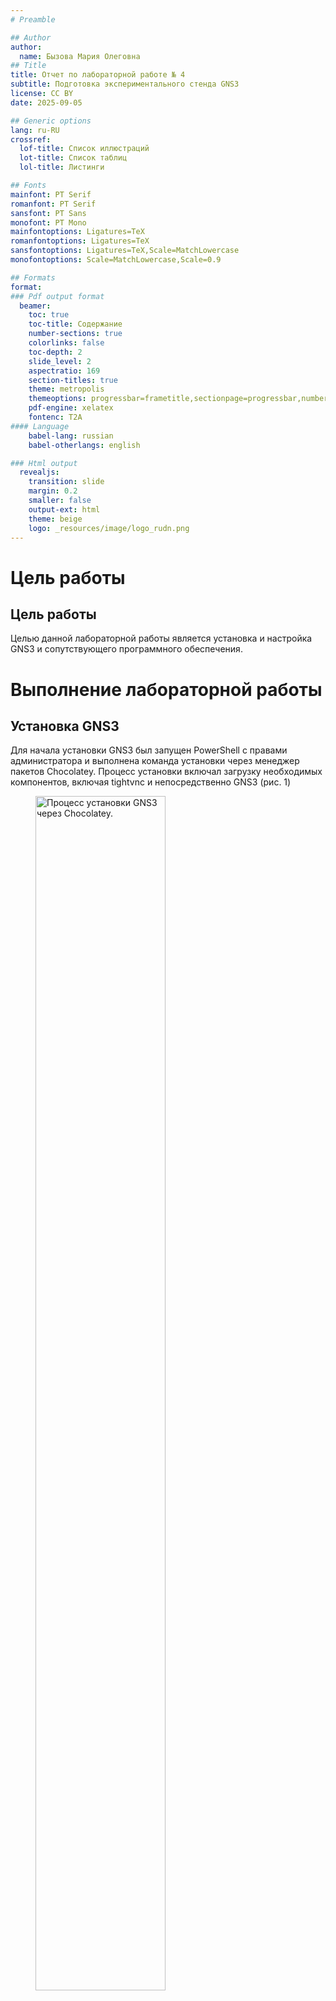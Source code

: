 ```yaml
---
# Preamble

## Author
author:
  name: Бызова Мария Олеговна
## Title
title: Отчет по лабораторной работе № 4
subtitle: Подготовка экспериментального стенда GNS3
license: CC BY
date: 2025-09-05

## Generic options
lang: ru-RU
crossref:
  lof-title: Список иллюстраций
  lot-title: Список таблиц
  lol-title: Листинги

## Fonts 
mainfont: PT Serif 
romanfont: PT Serif 
sansfont: PT Sans 
monofont: PT Mono 
mainfontoptions: Ligatures=TeX 
romanfontoptions: Ligatures=TeX 
sansfontoptions: Ligatures=TeX,Scale=MatchLowercase 
monofontoptions: Scale=MatchLowercase,Scale=0.9

## Formats
format:
### Pdf output format
  beamer:
    toc: true
    toc-title: Содержание
    number-sections: true
    colorlinks: false
    toc-depth: 2
    slide_level: 2
    aspectratio: 169
    section-titles: true
    theme: metropolis
    themeoptions: progressbar=frametitle,sectionpage=progressbar,numbering=fraction
    pdf-engine: xelatex
    fontenc: T2A
#### Language
    babel-lang: russian
    babel-otherlangs: english

### Html output
  revealjs:
    transition: slide
    margin: 0.2
    smaller: false
    output-ext: html
    theme: beige
    logo: _resources/image/logo_rudn.png
---
```


# Цель работы

## Цель работы

Целью данной лабораторной работы является установка и настройка GNS3 и сопутствующего программного обеспечения.

# Выполнение лабораторной работы

## Установка GNS3

Для начала установки GNS3 был запущен PowerShell с правами администратора и выполнена команда установки через менеджер пакетов Chocolatey. Процесс установки включал загрузку необходимых компонентов, включая tightvnc и непосредственно GNS3 (рис. 1)

![Процесс установки GNS3 через Chocolatey.](image/1.PNG){#fig-001 width=70%}

## Установка GNS3

В ходе установки был представлен выбор компонентов для установки. Были отмечены все рекомендуемые компоненты: MSVC Runtime, GNS3 Desktop, GNS3 VM и Tools, что обеспечивает полную функциональность программного обеспечения (рис. 2)

![Выбор компонентов для установки GNS3.](image/2.PNG){#fig-002 width=40%}

## Установка GNS3

Далее был указан путь для установки программного обеспечения. По умолчанию был выбран каталог, который обеспечивает стандартное расположение программ в операционной системе Windows (рис. 3)

![Выбор папки для установки GNS3.](image/3.PNG){#fig-003 width=40%}

## Установка GNS3

На следующем этапе потребовалось выбрать тип виртуальной машины для работы с GNS3. В соответствии с рекомендациями методички был выбран VirtualBox как наиболее стабильный и хорошо поддерживаемый вариант (рис. 4)

![Выбор типа виртуальной машины для GNS3.](image/4.PNG){#fig-004 width=40%}

## Установка GNS3

После завершения установки появилось окно с предложением запустить GNS3 сразу после установки. В соответствии с инструкциями галочка была снята, чтобы продолжить настройку системы (рис. 5)

![Завершение установки GNS3.](image/5.PNG){#fig-005 width=40%}

## Установка GNS3 VM для VirtualBox

Для работы GNS3 требуется виртуальная машина, которая будет выполнять роль сервера. Были загружены соответствующие файлы виртуальной машины для различных платформ виртуализации, включая версию для VirtualBox (рис. 6)

![Файлы для загрузки GNS3 VM.](image/6.PNG){#fig-006 width=40%}

## Установка GNS3 VM для VirtualBox

Загруженный архив с образом виртуальной машины был распакован в отдельный каталог. Файл GNS3 VM.ova готов к импорту в VirtualBox (рис. 7)

![Распакованный образ GNS3 VM.](image/7.PNG){#fig-007 width=70%}

## Установка GNS3 VM для VirtualBox

Запущен VirtualBox и через меню Файл → Импорт конфигураций начат процесс импорта виртуальной машины. Указан путь к распакованному файлу GNS3 VM.ova (рис. 8)

![Импорт виртуальной машины в VirtualBox.](image/8.PNG){#fig-008 width=70%}

## Установка GNS3 VM для VirtualBox

После импорта виртуальной машины потребовалось настроить её параметры. В разделе Система проверены настройки процессора и памяти. Минимальные требования составляют 2 ГБ оперативной памяти и 2 процессора (рис. 9)

![Настройки системы GNS3 VM.](image/9.PNG){#fig-009 width=40%}

## Установка GNS3 VM для VirtualBox

Особое внимание уделено настройке вложенной виртуализации. В графическом интерфейсе отмечен флажок "Включить Nested VT-x/AMD-V", что необходимо для корректной работы эмуляции устройств внутри GNS3 (рис. 10)

![Настройка вложенной виртуализации.](image/10.PNG){#fig-010 width=40%}

## Установка GNS3 VM для VirtualBox

В разделе сетевых настроек адаптер 1 настроен в режиме "Виртуальный адаптер хоста". Это позволяет виртуальной машине взаимодействовать с хост-системой и другими виртуальными устройствами (рис. 11)

![Настройка сетевого адаптера GNS3 VM.](image/11.PNG){#fig-011 width=40%}

## Запуск экземпляра GNS3 в VirtualBox

После завершения настройки виртуальная машина GNS3 VM успешно запущена в VirtualBox. В окне виртуальной машины отображается информация о версиях компонентов, IP-адресе и порте для подключения, а также учетные данные для доступа (рис. 12)

![Запущенная GNS3 VM в VirtualBox.](image/12.PNG){#fig-012 width=40%}

## Запуск экземпляра GNS3 в VirtualBox

При первом запуске GNS3 запускается мастер настройки. Выбран вариант подключения к удаленному контроллеру, так как серверная часть работает на виртуальной машине (рис. 13)

![Выбор типа подключения к контроллеру.](image/13.PNG){#fig-013 width=40%}

## Запуск экземпляра GNS3 в VirtualBox

В настройках удаленного контроллера указан IP-адрес 192.168.56.101 и порт 80, которые соответствуют параметрам, отображаемым в запущенной GNS3 VM. В качестве учетных данных использованы стандартные admin/admin (рис. 14)

![Настройка параметров удаленного контроллера.](image/14.PNG){#fig-014 width=40%}

## Запуск экземпляра GNS3 в VirtualBox

После успешного подключения к контроллеру отображается сводная информация о настройках. Подтверждены параметры подключения: тип - удаленный, хост - 192.168.56.101, порт - 80, пользователь - admin (рис. 15)

![Завершение настройки подключения к контроллеру.](image/15.PNG){#fig-015 width=40%}

## Запуск экземпляра GNS3 в VirtualBox

После завершения настройки открывается основной интерфейс GNS3. В левой части расположена панель устройств, в центре - рабочая область для построения топологий, внизу - консоль управления и сводная информация о топологии и серверах (рис. 16)

![Основной интерфейс GNS3.](image/16.PNG){#fig-016 width=40%}

## Выключение GNS3

Выключим GNS3 через меню (рис. 17)

![Меню файловых операций GNS3. Выключение GNS3 через меню](image/17.PNG){#fig-017 width=30%}

## Добавление образа маршрутизатора FRR

Для добавления нового устройства выбран пункт меню New template. Предложены три варианта создания шаблона: установка с сервера GNS3, импорт файла appliance или ручное создание (рис. 18)

![Выбор способа создания нового шаблона.](image/18.PNG){#fig-018 width=50%}

## Добавление образа маршрутизатора FRR

Выбран рекомендуемый вариант - установка устройства с сервера GNS3. Это обеспечивает автоматическую загрузку актуальных версий и корректную настройку параметров (рис. 19)

![Выбор источника для установки устройства.](image/19.PNG){#fig-019 width=40%}

## Добавление образа маршрутизатора FRR

В списке доступных устройств выбран маршрутизатор FRR от FRRouting Project. Данное программное обеспечение предоставляет полнофункциональную маршрутизацию с поддержкой различных протоколов (рис. 20)

![Выбор образа FRR из списка доступных устройств.](image/20.PNG){#fig-020 width=40%}

## Добавление образа маршрутизатора FRR

Для установки выбран основной сервер, на котором работает GNS3 VM. Это обеспечивает оптимальную производительность и совместимость (рис. 21)

![Выбор сервера для установки устройства FRR.](image/21.PNG){#fig-021 width=40%}

## Добавление образа маршрутизатора FRR

В списке доступных версий FRR отображены различные варианты. Все версии помечены как отсутствующие, что означает необходимость загрузки соответствующих образов (рис. 22)

![Выбор версии FRR для установки.](image/22.PNG){#fig-022 width=40%}

## Добавление образа маршрутизатора FRR

После завершения установки отображена информация об использовании устройства FRR. Указаны учетные данные по умолчанию: пользователь root с паролем root, а также команда Vtysh для доступа к интерфейсу маршрутизации (рис. 23)

![Инструкция по использованию FRR после установки.](image/23.PNG){#fig-023 width=40%}

## Добавление образа маршрутизатора FRR

В списке маршрутизаторов появилось новое устройство FRR. Для его настройки доступны различные действия, включая настройку шаблона и удаление (рис. 24)

![Добавленный образ FRR в списке маршрутизаторов.](image/24.PNG){#fig-024 width=70%}

## Добавление образа маршрутизатора FRR

Открыт диалог настройки шаблона FRR. Важной настройкой является опция "Send the shutdown signal (ACPI)" при закрытии (рис. 25)

![Общие настройки шаблона FRR.](image/25.PNG){#fig-025 width=25%}

## Добавление образа маршрутизатора FRR

НАктивирована опция автоматического создания диска конфигурации на HDD (рис. 26)

![Настройки дисков шаблона FRR.](image/26.PNG){#fig-026 width=25%}

## Добавление образа маршрутизатора VyOS

Аналогично процедуре с FRR, начат процесс добавления нового шаблона для маршрутизатора VyOS (рис. 27)

![Создание нового шаблона для VyOS.](image/27.PNG){#fig-027 width=40%}

## Добавление образа маршрутизатора VyOS

В списке доступных устройств выбран VyOS Universal Router от VyOS Inc. Данная платформа маршрутизации основана на Debian и предоставляет богатый функционал для построения сетевой инфраструктуры (рис. 28)

![Выбор образа VyOS из списка доступных устройств.](image/28.PNG){#fig-028 width=40%}

## Добавление образа маршрутизатора VyOS

Для установки VyOS также выбран основной сервер, что обеспечивает единообразие конфигурации и упрощает управление (рис. 29)

![Выбор сервера для установки устройства VyOS.](image/29.PNG){#fig-029 width=40%}

## Добавление образа маршрутизатора VyOS

Со страницы загрузки VyOS доступны различные файлы, включая установочный ISO, образ QCOW2 и файл конфигурации для GNS3. Для использования в GNS3 выбран образ QCOW2 (рис. 30)

![Страница загрузки VyOS с доступными файлами.](image/30.PNG){#fig-030 width=40%}

## Добавление образа маршрутизатора VyOS

Создана новая версия устройства с номером 1.3.3, что соответствует используемому образу VyOS (рис. 31)

![Создание новой версии для устройства VyOS.](image/32.PNG){#fig-031 width=40%}

## Добавление образа маршрутизатора VyOS

Указано имя файла образа vyos-1.3.3-amd64.qcow2, который будет использоваться для виртуальной машины (рис. 32)

![Указание имени файла образа VyOS.](image/33.PNG){#fig-032 width=40%}

## Добавление образа маршрутизатора VyOS

В списке версий VyOS отображены различные доступные варианты. Версия 1.3.3 помечена как готовая к установке (рис. 33)

![Выбор версии VyOS для установки.](image/34.PNG){#fig-033 width=25%}

## Добавление образа маршрутизатора VyOS

После завершения установки отображена информация об использовании устройства VyOS. Указаны учетные данные по умолчанию: пользователь vyos с паролем vyos (рис. 34)

![Инструкция по использованию VyOS после установки.](image/35.PNG){#fig-034 width=40%}

## Добавление образа маршрутизатора VyOS

В списке устройств теперь присутствуют оба добавленных маршрутизатора: FRR и VyOS Universal Router, что подтверждает успешное выполнение задачи по импорту образов (рис. 35)

![Список устройств с добавленными FRR и VyOS.](image/36.PNG){#fig-035 width=40%}

## Добавление образа маршрутизатора VyOS

Открыт диалог настройки шаблона VyOS. На вкладке General settings установлены параметры: имя шаблона, объем оперативной памяти (2048 МБ), количество виртуальных процессоров (4) (рис. 36)

![Общие настройки шаблона VyOS.](image/37.PNG){#fig-036 width=25%}

## Добавление образа маршрутизатора VyOS

Активирована опция автоматического создания диска конфигурации (рис. 37)

![Настройки дисков шаблона VyOS.](image/38.PNG){#fig-037 width=25%}

## Добавление образа маршрутизатора VyOS

Для улучшения визуального представления в топологии выбран символ маршрутизатора из библиотеки символов GNS3. (рис. 38)

![Выбор символа для устройства VyOS.](image/39.PNG){#fig-038 width=25%}

# Выводы

## Выводы

В ходе данной лабораторной работы я установила и настроила GNS3 и сопутсвующее программное обеспечение. 
